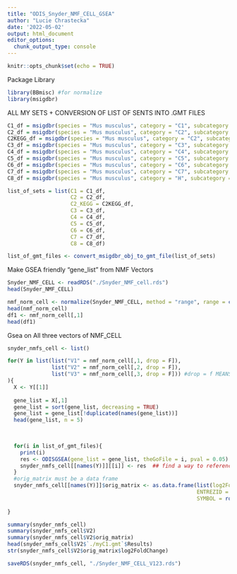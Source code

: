 ```yaml
---
title: "ODIS_Snyder_NMF_CELL_GSEA"
author: "Lucie Chrastecka"
date: '2022-05-02'
output: html_document
editor_options: 
  chunk_output_type: console
---
```

```r
knitr::opts_chunk$set(echo = TRUE)
```
Package Library
```r
library(BBmisc) #for normalize
library(msigdbr)
```

ALL MY SETS + CONVERSION OF LIST OF SENTS INTO .GMT FILES
```r
C1_df = msigdbr(species = "Mus musculus", category = "C1", subcategory = "")
C2_df = msigdbr(species = "Mus musculus", category = "C2", subcategory = "CGP")
C2KEGG_df = msigdbr(species = "Mus musculus", category = "C2", subcategory = "CP:KEGG")
C3_df = msigdbr(species = "Mus musculus", category = "C3", subcategory = "MIR:MIRDB")
C4_df = msigdbr(species = "Mus musculus", category = "C4", subcategory = "CGN")
C5_df = msigdbr(species = "Mus musculus", category = "C5", subcategory = "BP")
C6_df = msigdbr(species = "Mus musculus", category = "C6", subcategory = "")
C7_df = msigdbr(species = "Mus musculus", category = "C7", subcategory = "IMMUNESIGDB")
C8_df = msigdbr(species = "Mus musculus", category = "H", subcategory = "")

list_of_sets = list(C1 = C1_df,
                    C2 = C2_df,
                    C2_KEGG = C2KEGG_df,
                    C3 = C3_df,
                    C4 = C4_df,
                    C5 = C5_df,
                    C6 = C6_df,
                    C7 = C7_df,
                    C8 = C8_df)

list_of_gmt_files <- convert_msigdbr_obj_to_gmt_file(list_of_sets)
```

Make GSEA friendly "gene_list" from NMF Vectors
```r
Snyder_NMF_CELL <- readRDS("./Snyder_NMF_cell.rds")
head(Snyder_NMF_CELL)

nmf_norm_cell <- normalize(Snyder_NMF_CELL, method = "range", range = c(0, 1), margin = 1L, on.constant = "quiet")
head(nmf_norm_cell)
df1 <- nmf_norm_cell[,1]
head(df1)

```

Gsea on All three vectors of NMF_CELL
```r

snyder_nmfs_cell <- list()

for(Y in list(list("V1" = nmf_norm_cell[,1, drop = F]),
              list("V2" = nmf_norm_cell[,2, drop = F]),
              list("V3" = nmf_norm_cell[,3, drop = F])) #drop = f MEANS KEEP IT AS A MATRIX WITH COLLUMNS AND 
){
  X <- Y[[1]]
  
  gene_list = X[,1]
  gene_list = sort(gene_list, decreasing = TRUE)
  gene_list = gene_list[!duplicated(names(gene_list))]
  head(gene_list, n = 5)
  

  
  for(i in list_of_gmt_files){
    print(i)
    res <- ODISGSEA(gene_list = gene_list, theGoFile = i, pval = 0.05)
    snyder_nmfs_cell[[names(Y)]][[i]] <- res  ## find a way to reference "nmf_norm" and "nmf_norm_org"
  }
  #orig_matrix must be a data frame
  snyder_nmfs_cell[[names(Y)]]$orig_matrix <- as.data.frame(list(log2FoldChange = gene_list,
                                                            ENTREZID = row.names(X),
                                                            SYMBOL = row.names(X)))
  
}

summary(snyder_nmfs_cell)
summary(snyder_nmfs_cell$V2)
summary(snyder_nmfs_cell$V2$orig_matrix)
head(snyder_nmfs_cell$V2$`./myC1.gmt`$Results)
str(snyder_nmfs_cell$V2$orig_matrix$log2FoldChange)

saveRDS(snyder_nmfs_cell, "./Snyder_NMF_CELL_V123.rds")

```